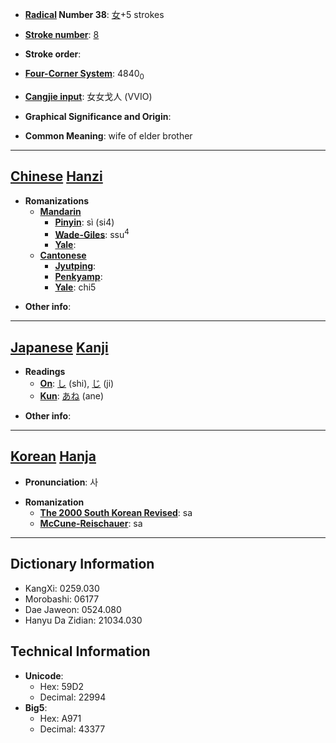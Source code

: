 * '''[[Wiktionary:Chinese radical index| Radical]] Number 38''': [[Wiktionary:Chinese radical index 女|女]]+5 strokes

* '''[[Wiktionary:Chinese total strokes index|Stroke number]]''': [[Wiktionary:Chinese total strokes index 8|8]]

* '''Stroke order''': 

* '''[[Wiktionary:Chinese four corner index|Four-Corner System]]''': 4840<sub>0</sub>

* '''[[Wiktionary:Chinese Cangjie index|Cangjie input]]''': 女女戈人 (VVIO)

* '''Graphical Significance and Origin''': 

* '''Common Meaning''': wife of elder brother

----

== [[Chinese]] [[Hanzi]] ==

* '''Romanizations'''
** '''[[Mandarin]]'''
*** '''[[Pinyin]]''': sì (si4)
*** '''[[Wade-Giles]]''': ssu<sup>4</sup>
*** '''[[Yale]]''': 
** '''[[Cantonese]]'''
*** '''[[Jyutping]]''':
*** '''[[Penkyamp]]''': 
*** '''[[Yale]]''': chi5

* '''Other info''': 

----

== [[Japanese]] [[Kanji]] ==

* '''Readings'''
** '''[[On]]''': [[し]] (shi), [[じ]] (ji)
** '''[[Kun]]''': [[あね]] (ane)

* '''Other info''':  

----

== [[Korean]] [[Hanja]] ==

* '''Pronunciation''': 사

* '''Romanization'''
** '''[[The 2000 South Korean Revised Romanization|The 2000 South Korean Revised]]''': sa
** '''[[McCune-Reischauer]]''': sa

----

== Dictionary Information ==

* KangXi: 0259.030
* Morobashi: 06177
* Dae Jaweon: 0524.080
* Hanyu Da Zidian: 21034.030

== Technical Information ==

* '''Unicode''':
** Hex: 59D2
** Decimal: 22994
* '''Big5''':
** Hex: A971
** Decimal: 43377